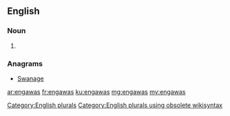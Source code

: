 ==English==

===Noun===
{{head|en}}

# {{plural of|engawa}}

===Anagrams===
* [[Swanage#English|Swanage]]

[[Category:English plurals]][[Category:English plurals using obsolete wikisyntax]]

[[ar:engawas]]
[[fr:engawas]]
[[ku:engawas]]
[[mg:engawas]]
[[my:engawas]]